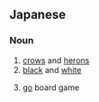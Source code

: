 ==Japanese==
{{ja-kanjitab|う|ろ|yomi=o}}

===Noun===
{{ja-noun|うろ}}

# [[crows]] and [[herons]]
# [[black]] and [[white]]
# {{lb|ja|game of go|metaphor|sort=うろ}} [[go]] board game